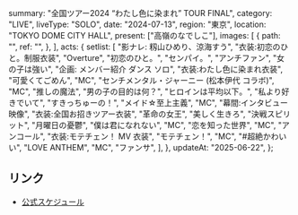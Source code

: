   summary: "全国ツアー2024 “わたし色に染まれ” TOUR FINAL",
  category: "LIVE",
  liveType: "SOLO",
  date: "2024-07-13",
  region: "東京",
  location: "TOKYO DOME CITY HALL",
  present: ["高嶺のなでしこ"],
  images: [
    {
      path: "",
      ref: "",
    },
  ],
  acts: {
    setlist: [
      "影ナレ: 籾山ひめり、涼海すう",
      "衣装:初恋のひと。制服衣装",
      "Overture",
      "初恋のひと。",
      "センパイ。",
      "アンチファン",
      "女の子は強い",
      "企画: メンバー紹介 ダンス ソロ",
      "衣装:わたし色に染まれ衣装",
      "可愛くてごめん",
      "MC",
      "センチメンタル・ジャーニー (松本伊代 コラボ)",
      "MC",
      "推しの魔法",
      "男の子の目的は何？",
      "ヒロインは平均以下。",
      "私より好きでいて",
      "すきっちゅーの！",
      "メイド☆至上主義",
      "MC",
      "幕間:インタビュー映像",
      "衣装:全国お招きツアー衣装",
      "革命の女王",
      "美しく生きろ",
      "決戦スピリット",
      "月曜日の憂鬱",
      "僕は君になれない",
      "MC",
      "恋を知った世界",
      "MC",
      "アンコール",
      "衣装:モテチェン！ MV 衣装",
      "モテチェン！",
      "MC",
      "#超絶かわいい",
      "LOVE ANTHEM",
      "MC",
      "ファンサ",
    ],
  },
  updateAt: "2025-06-22",
};

## リンク

- [公式スケジュール](https://takanenonadeshiko.jp/?p=1883)
